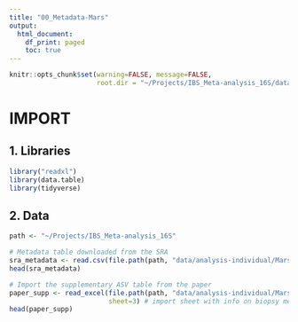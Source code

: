 ```yaml
---
title: "00_Metadata-Mars"
output:
  html_document:
    df_print: paged
    toc: true
---
```



```r
knitr::opts_chunk$set(warning=FALSE, message=FALSE,
                      root.dir = "~/Projects/IBS_Meta-analysis_16S/data/analysis-individual/Mars-2020/00_Metadata-Mars/")
```

##########
# IMPORT #
##########

## 1. Libraries
```r
library("readxl")
library(data.table)
library(tidyverse)
```

## 2. Data
```r
path <- "~/Projects/IBS_Meta-analysis_16S"

# Metadata table downloaded from the SRA
sra_metadata <- read.csv(file.path(path, "data/analysis-individual/Mars-2020/MarsSraRunTable.txt"), header=TRUE, sep = ",")
head(sra_metadata)

# Import the supplementary ASV table from the paper
paper_supp <- read_excel(file.path(path, "data/analysis-individual/Mars-2020/00_Metadata-Mars/1-s2.0-S0092867420309983-mmc1.xlsx"),
                         sheet=3) # import sheet with info on biopsy metadata
head(paper_supp)

```

